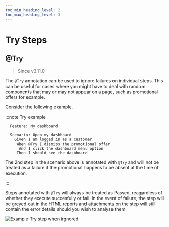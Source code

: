 ```yaml
--- 
toc_min_heading_level: 2
toc_max_heading_level: 3
---
```



# Try Steps

## @Try

> Since <Link to="https://github.com/gwen-interpreter/gwen-web/releases/tag/v3.11.0">v3.11.0</Link>

The `@Try` annotation can be used to ignore failures on individual steps. This can be useful for cases where you might have to deal with random components that may or may not appear on a page, such as promotional offers for example.

Consider the following example.

:::note Try example

```gherkin {5}
  Feature: My dashboard

  Scenario: Open my dashboard
    Given I am logged in as a customer
     When @Try I dismiss the promotional offer
      And I click the dashboard menu option 
     Then I should see the dasbhoard
```

The 2nd step in the scenario above is annotated with `@Try` and will not be treated as a failure if the promotional happens to be absent at the time of execution.

:::

Steps annotated with `@Try` will always be treated as Passed, reagardless of whether they execute succesfully or fail. In the event of failure, the step will be greyed out in the HTML reports and attachments on the step will still contain the error details should you wish to analyse them.

![Example Try step when irgnored](/img/reports/sample-html-try-step.png)
